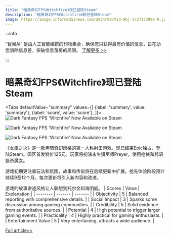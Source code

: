 ```yaml
---
title: "暗黑奇幻FPS《Witchfire》现已登陆Steam"
description: "暗黑奇幻FPS《Witchfire》现已登陆Steam"
image: https://image.informedainews.com/2024/09/Vid-9bj-1727173992-0.jpg
---
```



:::info

“智闻AI“ 是由人工智能编撰的刊物集合，确保您只获得最有价值的信息，旨在助您消除信息差，突破信息茧房的局限。  [了解更多 >>](/)

:::

# 暗黑奇幻FPS《Witchfire》现已登陆Steam


<Tabs
	defaultValue="summary"
	values={[
	{label: 'summary', value: 'summary'},
	{label: 'score', value: 'score'},
]}>
<TabItem value="summary">
<img
  src="https://image.informedainews.com/2024/09/Vid-9bj-1727173992-0.jpg"
  alt="Dark Fantasy FPS 'Witchfire' Now Available on Steam"
/>

<img
  src="https://image.informedainews.com/2024/09/Vid-vtT-1727173992-1.jpg"
  alt="Dark Fantasy FPS 'Witchfire' Now Available on Steam"
/>

<img
  src="https://image.informedainews.com/2024/09/Vid-ObE-1727173992-2.jpg"
  alt="Dark Fantasy FPS 'Witchfire' Now Available on Steam"
/>



《女巫之火》是一款黑暗奇幻风格的第一人称射击游戏，现已结束Epic独占，登陆Steam。国区首发特价125元。玩家将扮演永生猎巫师Preyer，使用枪械和咒语猎杀魔女。

游戏初期更注重玩法和氛围，故事和传说将在后续更新中扩展。抢先体验阶段预计持续9至12个月，每次更新将引入新内容和改进。

游戏的故事讲述风格让人联想到托尔金和海明威。
</TabItem>
<TabItem value="score">
	| Scores     | Value   | Explanation |
	| -------- | ------- | ------- |
	| Objectivity  | 5    | Balanced reporting with comprehensive details.    |
	| Social Impact | 3     | Sparks some discussion among gaming communities.    |
	| Credibility    | 5    | Solid evidence from authoritative sources.    |
	| Potential    | 4    | High potential to trigger larger gaming events.    |
	| Practicality    | 4    | Highly practical for gaming enthusiasts.    |
	| Entertainment Value    | 5    | Very entertaining, attracts a wide audience.    |
</TabItem>
</Tabs>

[Full article>>](https://www.gcores.com/articles/188659)
